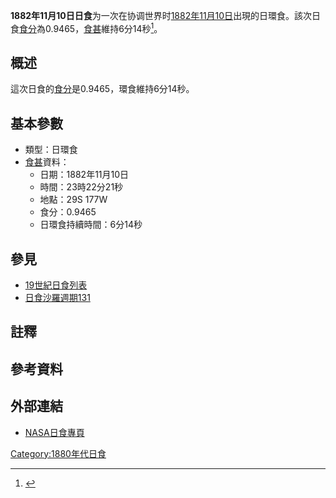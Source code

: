 {{Infobox Solar eclipse
| Year        = 1882
| Month       = 11
| Day         = 10
| Type        = 日環食
| Image       = SE1882Nov10A.gif
| Image size  = 200px
| Image intro = 1882年11月10日日環食路徑圖
  <!--   日食資料   -->
| Gamma       = -0.2056
| Mag         = 0.9465
| Saros       = [[日食沙羅週期131|131]]
| Saros total = 
| Saros seq   = 
  <!--     食甚     -->
| Duration    = 6分14秒
| Location    = 
| Coords      = 
| Width       = 201公里
  <!--   開始時間   -->
| Partial     = 
| Start type  = 
| Centre      = 
| Greatest    = 23:22:21
  <!--     倒數     -->
| hour        = 23
| minute      = 22
| second      = 21
| Duration_s  = 
}}
'''1882年11月10日日食'''为一次在协调世界时[[1882年|1882年]][[11月10日|11月10日]]出現的日環食。該次日食[[食分|食分]]為0.9465，[[食甚|食甚]]維持6分14秒<ref name="nasa_catalog_list">{{cite web |url=http://eclipse.gsfc.nasa.gov/SEcat5/SE1801-1900.html |title=Catalog of Solar Eclipses: 1801 to 1900 |language=en |publisher=[[NASA|NASA]] |accessdate=2009-07-26 |archiveurl=https://web.archive.org/web/20150112204733/http://eclipse.gsfc.nasa.gov/SEcat5/SE1801-1900.html |archivedate=2015-01-12 |deadurl=no }}</ref>。

== 概述 ==
這次日食的[[食分|食分]]是0.9465，環食維持6分14秒。

== 基本參數 ==
{{NoteUTC}}
* 類型：日環食
*[[食甚|食甚]]資料：
** 日期：1882年11月10日
** 時間：23時22分21秒 
** 地點：29S 177W
** 食分：0.9465
** 日環食持續時間：6分14秒

== 參見 ==
{{日食主題}}
* [[19世紀日食列表|19世紀日食列表]]
* [[日食沙羅週期131|日食沙羅週期131]]

== 註釋 ==
{{NoteFoot}}

== 參考資料 ==
{{reflist}}

== 外部連結 ==
* [http://eclipse.gsfc.nasa.gov/solar.html NASA日食專頁]{{Wayback|url=http://eclipse.gsfc.nasa.gov/solar.html |date=20190108200537 }}{{en icon}}

{{日食}}

[[Category:1880年代日食|Category:1880年代日食]]


{{Eclipse-stub}}